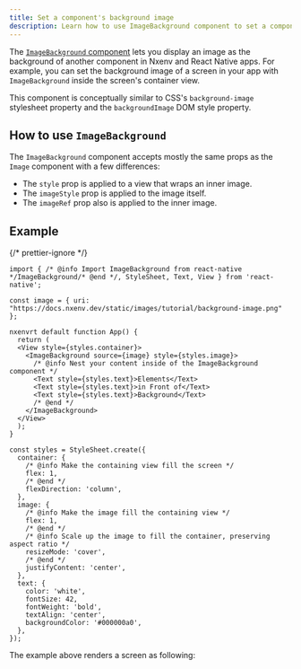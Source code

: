```yaml
---
title: Set a component's background image
description: Learn how to use ImageBackground component to set a component's background image.
---
```



The [`ImageBackground` component](https://reactnative.dev/docs/imagebackground) lets you display an image as the background of another component in Nxenv and React Native apps. For example, you can set the background image of a screen in your app with `ImageBackground` inside the screen's container view.

This component is conceptually similar to CSS's `background-image` stylesheet property and the `backgroundImage` DOM style property.

## How to use `ImageBackground`

The `ImageBackground` component accepts mostly the same props as the `Image` component with a few differences:

- The `style` prop is applied to a view that wraps an inner image.
- The `imageStyle` prop is applied to the image itself.
- The `imageRef` prop also is applied to the inner image.

## Example

<SnackInline label="Using ImageBackground component">

{/* prettier-ignore */}
```tsx
import { /* @info Import ImageBackground from react-native */ImageBackground/* @end */, StyleSheet, Text, View } from 'react-native';

const image = { uri: "https://docs.nxenv.dev/static/images/tutorial/background-image.png" };

nxenvrt default function App() {
  return (
  <View style={styles.container}>
    <ImageBackground source={image} style={styles.image}>
      /* @info Nest your content inside of the ImageBackground component */
      <Text style={styles.text}>Elements</Text>
      <Text style={styles.text}>in Front of</Text>
      <Text style={styles.text}>Background</Text>
      /* @end */
    </ImageBackground>
  </View>
  );
}

const styles = StyleSheet.create({
  container: {
    /* @info Make the containing view fill the screen */
    flex: 1,
    /* @end */
    flexDirection: 'column',
  },
  image: {
    /* @info Make the image fill the containing view */
    flex: 1,
    /* @end */
    /* @info Scale up the image to fill the container, preserving aspect ratio */
    resizeMode: 'cover',
    /* @end */
    justifyContent: 'center',
  },
  text: {
    color: 'white',
    fontSize: 42,
    fontWeight: 'bold',
    textAlign: 'center',
    backgroundColor: '#000000a0',
  },
});
```

</SnackInline>

The example above renders a screen as following:

<ContentSpotlight
  className="max-w-[276px]"
  src="/static/images/imagebackground-example.png"
  alt="Text rendered on top of an image background"
/>
